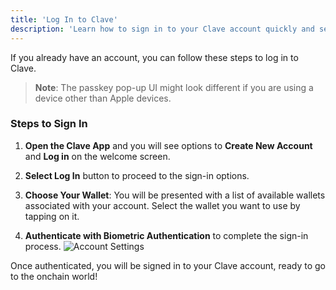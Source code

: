 ```yaml
---
title: 'Log In to Clave'
description: 'Learn how to sign in to your Clave account quickly and securely using biometric authentication of your passkey. Follow these steps to access your wallet'
---
```




If you already have an account, you can follow these steps to log in to Clave.

> **Note**: The passkey pop-up UI might look different if you are using a device other than Apple devices.

### Steps to Sign In

1. **Open the Clave App** and you will see options to **Create New Account** and **Log in** on the welcome screen.


2. **Select Log In** button to proceed to the sign-in options.

3. **Choose Your Wallet**: You will be presented with a list of available wallets associated with your account. Select the wallet you want to use by tapping on it.

4. **Authenticate with Biometric Authentication** to complete the sign-in process.
 ![Account Settings](./en/images/login1.png)

Once authenticated, you will be signed in to your Clave account, ready to go to the onchain world! 

